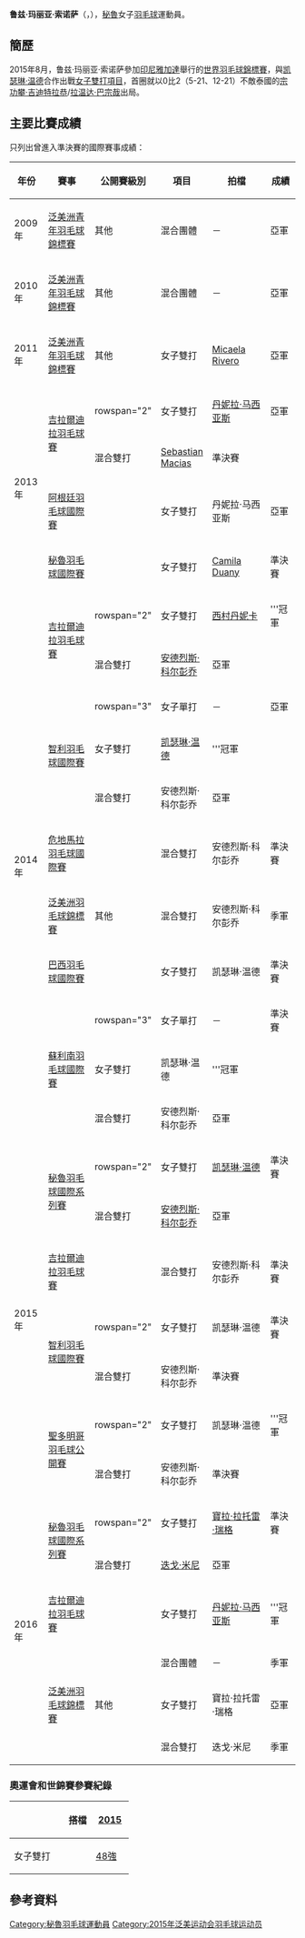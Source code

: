 {{noteTA|G1=Badminton}}
{{Infobox 羽球選手
| playername              = 鲁兹·玛丽亚·索诺萨<br/>{{lang|es|Luz María Zornoza}}
| image                   = 
| size                    = 
| caption                 = 
| birth_name              = {{lang|es|Luz María Zornoza Roca Rey}}
| date_of_birth           = {{birth_date_and_age|1994|10|15}}<ref name="PanAm2015">{{cite web|title=Badminton - Athlete Profile - ZORNOZA Luz Maria|url=http://results.toronto2015.org/IRS/en/badminton/athlete-profile-n10129005-zornoza-luz-maria.htm|publisher=TORONTO 2015 Pan Am|access-date=2015-11-05|archive-url=https://web.archive.org/web/20160113212818/http://results.toronto2015.org/IRS/en/badminton/athlete-profile-n10129005-zornoza-luz-maria.htm|archive-date=2016-01-13|dead-url=yes}}{{en}}</ref>
| place_of_birth          = 
| height                  = {{height|m=1.82}}<ref name="PanAm2015"/>
| weight                  = {{weight|kg=64}}<ref name="PanAm2015"/>
| event                   = 女子單打、女子雙打、混合雙打
| country                 = {{PER}}
| years_active            = 
| handedness              = 
| coach                   = 
| highest_ranking         = 第48位（混雙-[[安德烈斯·科尔彭乔|科尔彭乔]]）
| date_of_highest_ranking = 2015年2月26日<ref name="highest-ranking">[http://bwfcontent.tournamentsoftware.com/ranking/player.aspx?id=8480&player=116529 BWF World Ranking - Ranking of Luz Maria ZORNOZA (21174)]{{en}}</ref>
| current_ranking         = 第100位（女單）<br/>第53位（女雙-[[凯瑟琳·温德|凯瑟琳·温德]]）<br/>第338位（女雙-[[西村丹妮卡|西村丹妮卡]]）<br/>第48位（混雙-[[安德烈斯·科尔彭乔|科尔彭乔]]）
| date_of_current_ranking = 2015年2月26日<ref>[http://bwfcontent.tournamentsoftware.com/ranking/category.aspx?id=8480&category=473 BWF World Ranking - BWF世界排名榜 (2/26/2015) - Women's singles]{{en}}</ref><ref>[http://bwfcontent.tournamentsoftware.com/ranking/category.aspx?id=8480&category=475 BWF World Ranking - BWF世界排名榜 (2/26/2015) - Women's doubles]{{en}}</ref><ref>[http://bwfcontent.tournamentsoftware.com/ranking/category.aspx?id=8480&category=476 BWF World Ranking - BWF世界排名榜 (2/26/2015) - Mixed doubles]{{en}}</ref>
| played                  = 24勝–29負（女單）<br/>43勝–27負（女雙）<br/>48勝–25負（混雙）
| titles                  = 
| bwf_profile             = CD944177-8074-4115-A952-A8761B01E708
| bwf_id                  = 21174
| updated                 = 2015年2月26日
}}
{{MedalTableTop|width=286px}}
{{MedalSport | 女子[[羽毛球|羽毛球]]}}
{{MedalCountry | {{PER}}}}
{{MedalCompetition | [[泛美洲羽毛球錦標賽|泛美洲羽毛球錦標賽]]}}
{{MedalBronze| [[2014年泛美洲羽毛球錦標賽|2014年 萬錦市]] | 混合雙打 }}
{{MedalBronze| [[2016年泛美洲羽毛球錦標賽|2016年 坎皮納斯]] | 混合團體 }}
{{MedalSilver| [[2016年泛美洲羽毛球錦標賽|2016年 坎皮納斯]] | 女子雙打 }}
{{MedalBronze| [[2016年泛美洲羽毛球錦標賽|2016年 坎皮納斯]] | 混合雙打 }}
{{MedalCompetition | [[泛美洲青年羽毛球錦標賽|泛美洲青年羽毛球錦標賽]]}}
{{MedalSilver| [[2009年泛美洲青年羽毛球錦標賽|2009年 瓜伊納沃]] | 混合團體 }}
{{MedalSilver| [[2010年泛美洲青年羽毛球錦標賽|2010年 聖多明各]] | 混合團體 }}
{{MedalSilver| [[2011年泛美洲青年羽毛球錦標賽|2011年 金斯敦]] | 女子雙打 }}
{{MedalBottom}}
'''鲁兹·玛丽亚·索诺萨'''（{{lang-es|'''Luz María Zornoza'''}}，{{bd|1994年|10月15日}}），[[秘魯|秘魯]]女子[[羽毛球|羽毛球]]運動員。

==簡歷==
2015年8月，鲁兹·玛丽亚·索诺萨參加[[印尼|印尼]][[雅加達|雅加達]]舉行的[[2015年世界羽毛球錦標賽|世界羽毛球錦標賽]]，與[[凯瑟琳·温德|凯瑟琳·温德]]合作出戰[[2015年世界羽毛球錦標賽女子雙打項目|女子雙打項目]]，首圈就以0比2（5-21、12-21）不敵泰國的[[宗功攀·吉迪特拉恭|宗功攀·吉迪特拉恭]]/[[拉温达·巴宗哉|拉温达·巴宗哉]]出局。

==主要比賽成績==
只列出曾進入準決賽的國際賽事成績：
{| class=wikitable style="text-align:center; font-size:small;" 
!width="50"|年份
!width="180"|賽事
!width="80"|公開賽級別
!width="60"|項目
!width="150"|拍檔
!width="50"|成績
|-
!rowspan="1"|2009年
|[[2009年泛美洲青年羽毛球錦標賽|泛美洲青年羽毛球錦標賽]]
|其他
|混合團體
|－
|bgcolor="silver"|亞軍
|-
!rowspan="1"|2010年
|[[2010年泛美洲青年羽毛球錦標賽|泛美洲青年羽毛球錦標賽]]
|其他
|混合團體
|－
|bgcolor="silver"|亞軍
|-
!rowspan="1"|2011年
|[[2011年泛美洲青年羽毛球錦標賽|泛美洲青年羽毛球錦標賽]]
|其他
|女子雙打
|[[Micaela_Rivero|Micaela Rivero]]
|bgcolor="silver"|亞軍
|-
!rowspan="4"|2013年
|rowspan="2"|[[2013年吉拉爾迪拉羽毛球賽|吉拉爾迪拉羽毛球賽]]
|rowspan="2" {{BWFIS}}
|女子雙打
|[[丹妮拉·马西亚斯|丹妮拉·马西亚斯]]
|bgcolor="silver"|亞軍
|-
|混合雙打
|[[Sebastian_Macias|Sebastian Macias]]
|bgcolor="#b8860b"|準決賽
|-
|[[2013年阿根廷羽毛球國際賽|阿根廷羽毛球國際賽]]
|{{BWFFS}}
|女子雙打
|丹妮拉·马西亚斯
|bgcolor="silver"|亞軍
|-
|[[2013年秘魯羽毛球國際賽|秘魯羽毛球國際賽]]
|{{BWFIC}}
|女子雙打
|[[Camila_Duany|Camila Duany]]
|bgcolor="#b8860b"|準決賽
|-
!rowspan="11"|2014年
|rowspan="2"|[[2014年吉拉爾迪拉羽毛球賽|吉拉爾迪拉羽毛球賽]]
|rowspan="2" {{BWFIS}}
|女子雙打
|[[西村丹妮卡|西村丹妮卡]]
|bgcolor="gold"|'''冠軍
|-
|混合雙打
|[[安德烈斯·科尔彭乔|安德烈斯·科尔彭乔]]
|bgcolor="silver"|亞軍
|-
|rowspan="3"|[[2014年智利羽毛球國際賽|智利羽毛球國際賽]]
|rowspan="3" {{BWFIS}}
|女子單打
|－
|bgcolor="silver"|亞軍
|-
|女子雙打
|[[凯瑟琳·温德|凯瑟琳·温德]]
|bgcolor="gold"|'''冠軍
|-
|混合雙打
|安德烈斯·科尔彭乔
|bgcolor="silver"|亞軍
|-
|[[2014年危地馬拉羽毛球國際賽|危地馬拉羽毛球國際賽]]
|{{BWFIC}}
|混合雙打
|安德烈斯·科尔彭乔
|bgcolor="#b8860b"|準決賽
|-
|[[2014年泛美洲羽毛球錦標賽|泛美洲羽毛球錦標賽]]
|其他
|混合雙打
|安德烈斯·科尔彭乔
|bgcolor="#b8860b"|季軍
|-
|[[2014年巴西羽毛球國際賽|巴西羽毛球國際賽]]
|{{BWFIC}}
|女子雙打
|凯瑟琳·温德
|bgcolor="#b8860b"|準決賽
|-
|rowspan="3"|[[2014年蘇利南羽毛球國際賽|蘇利南羽毛球國際賽]]
|rowspan="3" {{BWFIS}}
|女子單打
|－
|bgcolor="#b8860b"|準決賽
|-
|女子雙打
|凯瑟琳·温德
|bgcolor="gold"|'''冠軍
|-
|混合雙打
|安德烈斯·科尔彭乔
|bgcolor="silver"|亞軍
|-
!rowspan="7"|2015年
|rowspan="2"|[[2015年秘魯羽毛球國際系列賽|秘魯羽毛球國際系列賽]]
|rowspan="2" {{BWFIS}}
|女子雙打
|[[凯瑟琳·温德|凯瑟琳·温德]]
|bgcolor="#b8860b"|準決賽
|-
|混合雙打
|[[安德烈斯·科尔彭乔|安德烈斯·科尔彭乔]]
|bgcolor="silver"|亞軍
|-
|[[2015年吉拉爾迪拉羽毛球賽|吉拉爾迪拉羽毛球賽]]
|{{BWFIS}}
|混合雙打
|安德烈斯·科尔彭乔
|bgcolor="#b8860b"|準決賽
|-
|rowspan="2"|[[2015年智利羽毛球國際賽|智利羽毛球國際賽]]
|rowspan="2" {{BWFIS}}
|女子雙打
|凯瑟琳·温德
|bgcolor="#b8860b"|準決賽
|-
|混合雙打
|安德烈斯·科尔彭乔
|bgcolor="#b8860b"|準決賽
|-
|rowspan="2"|[[2015年聖多明哥羽毛球公開賽|聖多明哥羽毛球公開賽]]
|rowspan="2" {{BWFIS}}
|女子雙打
|凯瑟琳·温德
|bgcolor="gold"|'''冠軍
|-
|混合雙打
|安德烈斯·科尔彭乔
|bgcolor="#b8860b"|準決賽
|-
!rowspan="6"|2016年
|rowspan="2"|[[2016年秘魯羽毛球國際系列賽|秘魯羽毛球國際系列賽]]
|rowspan="2" {{BWFIS}}
|女子雙打
|[[寶拉·拉托雷·瑞格|寶拉·拉托雷·瑞格]]
|bgcolor="#b8860b"|準決賽
|-
|混合雙打
|[[迭戈·米尼|迭戈·米尼]]
|bgcolor="silver"|亞軍
|-
|[[2016年吉拉爾迪拉羽毛球賽|吉拉爾迪拉羽毛球賽]]
|{{BWFIS}}
|女子雙打
|[[丹妮拉·马西亚斯|丹妮拉·马西亚斯]]
|bgcolor="gold"|'''冠軍
|-
|rowspan="3"|[[2016年泛美洲羽毛球錦標賽|泛美洲羽毛球錦標賽]]
|rowspan="3"|其他
|混合團體
|－
|bgcolor="#b8860b"|季軍
|-
|女子雙打
|寶拉·拉托雷·瑞格
|bgcolor="silver"|亞軍
|-
|混合雙打
|迭戈·米尼
|bgcolor="#b8860b"|季軍
|}
{{BWF賽事級別索引}}

===奧運會和世錦賽參賽紀錄===
{| class=wikitable style="text-align:center; font-size:small;" 
!
!搭檔
!width="50"|[[2015年世界羽毛球錦標賽|2015]]
|-
!width="80"|女子雙打
|align="left"|{{nowrap|[[凯瑟琳·温德|凯瑟琳·温德]]}}
|[[2015年世界羽毛球錦標賽女子雙打項目|48強]]
|}

==參考資料==
{{Reflist}}

{{DEFAULTSORT:Zornoza, Luz Maria}}
[[Category:秘魯羽毛球運動員|Category:秘魯羽毛球運動員]]
[[Category:2015年泛美运动会羽毛球运动员|Category:2015年泛美运动会羽毛球运动员]]